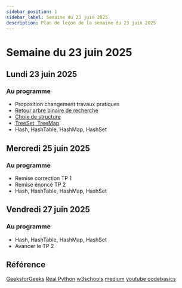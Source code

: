 ```yaml
---
sidebar_position: 1
sidebar_label: Semaine du 23 juin 2025
description: Plan de leçon de la semaine du 23 juin 2025
---
```


# Semaine du 23 juin 2025

## Lundi 23 juin 2025

### Au programme

- Proposition changement travaux pratiques
- [Retour arbre binaire de recherche](../semaine_04/Exercices/arbre_binaire.mdx)
- [Choix de structure](../semaine_04/Exercices/choix_structure.mdx)
- [TreeSet, TreeMap](../semaine_04/treeset_treemap.mdx)
- Hash, HashTable, HashMap, HashSet

## Mercredi 25 juin 2025

### Au programme

- Remise correction TP 1
- Remise énoncé TP 2
- Hash, HashTable, HashMap, HashSet

## Vendredi 27 juin 2025

### Au programme

- Hash, HashTable, HashMap, HashSet
- Avancer le TP 2


## Référence

[GeeksforGeeks](https://www.geeksforgeeks.org/dsa/implementation-of-hash-table-in-python-using-separate-chaining/)
[Real Python](https://realpython.com/python-hash-table/)
[w3schools](https://www.w3schools.com/python/python_dsa_hashtables.asp)
[medium](https://stephenagrice.medium.com/how-to-implement-a-hash-table-in-python-1eb6c55019fd)
[youtube codebasics](https://www.youtube.com/watch?v=ea8BRGxGmlA)
